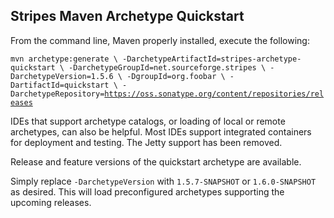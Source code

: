 ==Stripes Maven Archetype Quickstart==

From the command line, Maven properly installed, execute the following:

<code>
mvn archetype:generate \
-DarchetypeArtifactId=stripes-archetype-quickstart \
-DarchetypeGroupId=net.sourceforge.stripes \
-DarchetypeVersion=1.5.6 \
-DgroupId=org.foobar \
-DartifactId=quickstart \
-DarchetypeRepository=https://oss.sonatype.org/content/repositories/releases
</code>

IDEs that support archetype catalogs, or loading of local or remote archetypes, can also be helpful. Most IDEs support integrated containers for deployment and testing. The Jetty support has been removed.

Release and feature versions of the quickstart archetype are available. 

Simply replace <code>-DarchetypeVersion</code> with <code>1.5.7-SNAPSHOT</code> or <code>1.6.0-SNAPSHOT</code> as desired. This will load preconfigured archetypes supporting the upcoming releases.
